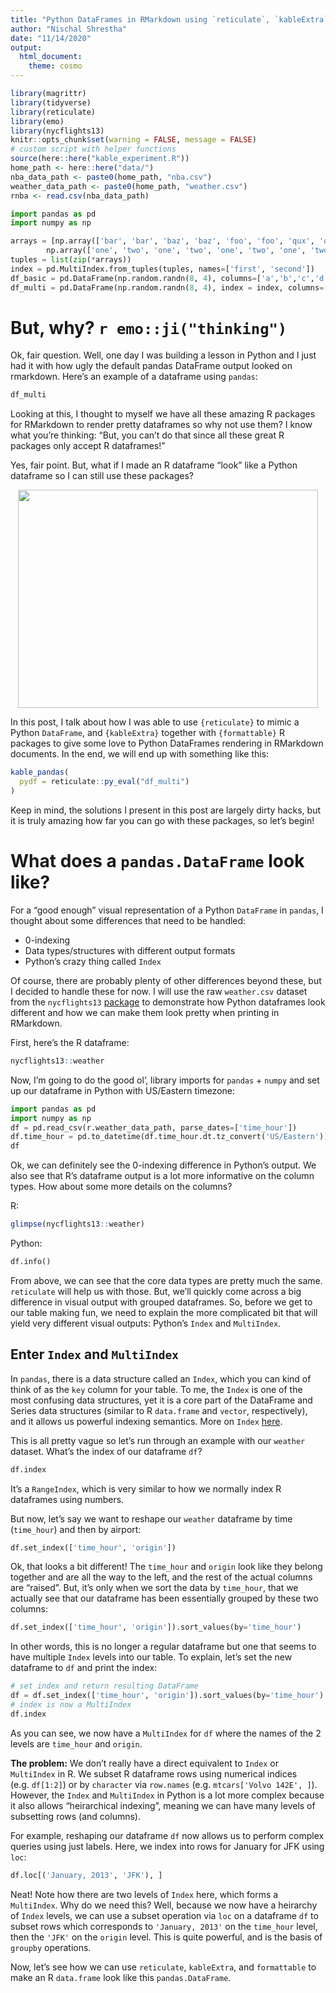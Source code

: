 ```yaml
---
title: "Python DataFrames in RMarkdown using `reticulate`, `kableExtra` and `formattable`"
author: "Nischal Shrestha"
date: "11/14/2020"
output:
  html_document:
    theme: cosmo
---
```


```r
library(magrittr)
library(tidyverse)
library(reticulate)
library(emo)
library(nycflights13)
knitr::opts_chunk$set(warning = FALSE, message = FALSE)
# custom script with helper functions
source(here::here("kable_experiment.R"))
home_path <- here::here("data/")
nba_data_path <- paste0(home_path, "nba.csv")
weather_data_path <- paste0(home_path, "weather.csv")
rnba <- read.csv(nba_data_path)
```

```python
import pandas as pd
import numpy as np

arrays = [np.array(['bar', 'bar', 'baz', 'baz', 'foo', 'foo', 'qux', 'qux']),
        np.array(['one', 'two', 'one', 'two', 'one', 'two', 'one', 'two'])]
tuples = list(zip(*arrays))
index = pd.MultiIndex.from_tuples(tuples, names=['first', 'second'])
df_basic = pd.DataFrame(np.random.randn(8, 4), columns=['a','b','c','d'])
df_multi = pd.DataFrame(np.random.randn(8, 4), index = index, columns=['a','b','c','d'])
```

# But, why? `r emo::ji("thinking")`

Ok, fair question. Well, one day I was building a lesson in Python and I just had it with how ugly the default pandas DataFrame output looked on rmarkdown. Here's an example of a dataframe using `pandas`:

```python
df_multi
```

Looking at this, I thought to myself we have all these amazing R packages for RMarkdown to render pretty dataframes so why not use them? I know what you're thinking: "But, you can't do that since all these great R packages only accept R dataframes!" 

Yes, fair point. But, what if I made an R dataframe "look" like a Python dataframe so I can still use these packages?

<p align="center">
  <img src="images/challengeaccepted.gif" width="480" height="349">
</p>

In this post, I talk about how I was able to use `{reticulate}` to mimic a Python `DataFrame`, and `{kableExtra}` together with `{formattable}` R packages to give some love to Python DataFrames rendering in RMarkdown documents. In the end, we will end up with something like this:

<!-- TODO: update final look here to be on grouped dataframes -->

<!-- ```{r echo=FALSE} -->
<!-- kable_pandas( -->
<!--   pydf = reticulate::py_eval("df_basic") -->
<!-- ) -->
<!-- ``` -->
<!-- and this for grouped dataframes: -->

```r
kable_pandas(
  pydf = reticulate::py_eval("df_multi")
)
```

Keep in mind, the solutions I present in this post are largely dirty hacks, but it is truly amazing how far you can go with these packages, so let's begin!

# What does a `pandas.DataFrame` look like?

For a "good enough" visual representation of a Python `DataFrame` in `pandas`, I thought about some differences that need to be handled:

- 0-indexing
- Data types/structures with different output formats
- Python's crazy thing called `Index`

Of course, there are probably plenty of other differences beyond these, but I decided to handle these for now. I will use the raw `weather.csv` dataset from the `nycflights13` [package](https://github.com/hadley/nycflights13) to demonstrate how Python dataframes look different and how we can make them look pretty when printing in RMarkdown.

First, here's the R dataframe:

```r
nycflights13::weather
```

Now, I'm going to do the good ol', library imports for `pandas` + `numpy` and set up our dataframe in Python with US/Eastern timezone:

```python
import pandas as pd
import numpy as np
df = pd.read_csv(r.weather_data_path, parse_dates=['time_hour'])
df.time_hour = pd.to_datetime(df.time_hour.dt.tz_convert('US/Eastern'))
df
```

Ok, we can definitely see the 0-indexing difference in Python's output. We also see that R's dataframe output is a lot more informative on the column types. How about some more details on the columns?

R:

```r
glimpse(nycflights13::weather)
```

Python:

```python
df.info()
```

From above, we can see that the core data types are pretty much the same. `reticulate` will help us with those. But, we'll quickly come across a big difference in visual output with grouped dataframes. So, before we get to our table making fun, we need to explain the more complicated bit that will yield very different visual outputs: Python's `Index` and `MultiIndex`.

## Enter `Index` and `MultiIndex`

In `pandas`, there is a data structure called an `Index`, which you can kind of think of as the `key` column for your table. To me, the `Index` is one of the most confusing data structures, yet it is a core part of the DataFrame and Series data structures (similar to R `data.frame` and `vector`, respectively), and it allows us powerful indexing semantics. More on `Index` [here](https://pandas.pydata.org/pandas-docs/stable/reference/indexing.html).

This is all pretty vague so let's run through an example with our `weather` dataset. What's the index of our dataframe `df`?

```python
df.index
```

It's a `RangeIndex`, which is very similar to how we normally index R dataframes using numbers.

But now, let's say we want to reshape our `weather` dataframe by time (`time_hour`) and then by airport:

```python
df.set_index(['time_hour', 'origin'])
```

Ok, that looks a bit different! The `time_hour` and `origin` look like they belong together and are all the way to the left, and the rest of the actual columns are "raised". But, it's only when we sort the data by `time_hour`, that we actually see that our dataframe has been essentially grouped by these two columns:

```python
df.set_index(['time_hour', 'origin']).sort_values(by='time_hour')
```

In other words, this is no longer a regular dataframe but one that seems to have multiple `Index` levels into our table. To explain, let's set the new dataframe to `df` and print the index:

```python
# set index and return resulting DataFrame
df = df.set_index(['time_hour', 'origin']).sort_values(by='time_hour')
# index is now a MultiIndex
df.index
```

As you can see, we now have a `MultiIndex` for `df` where the names of the 2 levels are `time_hour` and `origin`. 

**The problem:** We don't really have a direct equivalent to `Index` or `MultiIndex` in R. We subset R dataframe rows using numerical indices (e.g. `df[1:2]`) or by `character` via `row.names` (e.g. `mtcars['Volvo 142E', ]`). However, the `Index` and `MultiIndex` in Python is a lot more complex because it also allows "heirarchical indexing", meaning we can have many levels of subsetting rows (and columns).

For example, reshaping our dataframe `df` now allows us to perform complex queries using just labels. Here, we index into rows for January for JFK using `loc`:

```python
df.loc[('January, 2013', 'JFK'), ]
```

Neat! Note how there are two levels of `Index` here, which forms a `MultiIndex`. Why do we need this? Well, because we now have a heirarchy of `Index` levels, we can use a subset operation via `loc` on a dataframe `df` to subset rows which corresponds to `'January, 2013'` on the `time_hour` level, then the `'JFK'` on the `origin` level. This is quite powerful, and is the basis of `groupby` operations.

Now, let's see how we can use `reticulate`, `kableExtra`, and `formattable` to make an R `data.frame` look like this `pandas.DataFrame`.




<!-- This is if we wanted the python dataframe to look like R for the date -->
<!-- df = pd.read_csv(r.weather_data_path, parse_dates=['time_hour']) -->
<!-- df.set_index('time_hour', inplace=True) -->
<!-- df.index = pd.to_datetime(df.index.tz_convert('US/Eastern').strftime('%m-%d-%Y %H:%M:%S')) -->
<!-- df.index -->

<!-- ## Import libraries -->

<!-- Let's first talk about what a Python DataFrame looks like in the first place  -->

<!-- ```{python} -->
<!-- import pandas as pd -->
<!-- import numpy as np -->
<!-- ``` -->

<!-- ## Simple example -->

<!-- ```{python} -->
<!-- arrays = [np.array(['bar', 'bar', 'baz', 'baz', 'foo', 'foo', 'qux', 'qux']), -->
<!--          np.array(['one', 'two', 'one', 'two', 'one', 'two', 'one', 'two'])] -->
<!-- arrays -->
<!-- ``` -->

<!-- Example of what a Series with MultiIndex looks like: -->

<!-- ```{python} -->
<!-- s = pd.Series(np.random.randn(8), index = arrays, name = 'a') -->
<!-- s.index -->
<!-- # you can get the list representation of it which could be useful to translate via `reticulate` -->
<!-- s.index.values.tolist() -->
<!-- ``` -->

<!-- Example of what a DataFrame with MultiIndex looks like: -->

<!-- ```{python} -->
<!-- df = pd.DataFrame(np.random.randn(8, 4), index = arrays, columns=['a','b','c','d']) -->
<!-- print(df.index) -->
<!-- df -->
<!-- ``` -->

<!-- We can also directly set MultiIndex -->

<!-- ```{python} -->
<!-- tuples = list(zip(*arrays)) -->
<!-- index = pd.MultiIndex.from_tuples(tuples, names=['first', 'second']) -->
<!-- index -->
<!-- ``` -->

<!-- Notice though, that when we set the index to this MultiIndex that has names for the levels, we get a visually different output: -->

<!-- ```{python} -->
<!-- df = pd.DataFrame(np.random.randn(8, 4), index = index, columns=['a','b','c','d']) -->
<!-- print(df.index) -->
<!-- df -->
<!-- ``` -->

<!-- ```{python} -->
<!-- arrays = [np.array(['bar', 'bar', 'baz', 'baz', 'foo', 'foo', 'qux', 'qux']), -->
<!--          np.array(['one', 'two', 'one', 'two', 'one', 'two', 'one', 'two'])] -->
<!-- tuples = list(zip(*arrays)) -->
<!-- index = pd.MultiIndex.from_tuples(tuples, names=['first', 'second']) -->
<!-- df = pd.DataFrame(np.random.randn(8, 4), index = index, columns=['a','b','c','d']) -->
<!-- df -->
<!-- ``` -->


<!-- This is to give you a visual indication that we have multiple row indices and they're set at a lower height than the columns. -->


<!-- # Real world example -->


<!-- ```{python nba_setup} -->
<!-- import pandas as pd -->
<!-- nba = pd.read_csv(r.nba_data_path) -->
<!-- nba -->
<!-- ``` -->



<!-- ```{python} -->
<!-- testing = {'Date':'date'} -->
<!-- column_names = { -->
<!--   'Date': 'date',  -->
<!--   'Start (ET)': 'start', -->
<!--   'Unamed: 2': 'box',  -->
<!--   'Visitor/Neutral': 'away_team', -->
<!--   'PTS': 'away_points',  -->
<!--   'Home/Neutral': 'home_team', -->
<!--   'PTS.1': 'home_points',  -->
<!--   'Unamed: 7': 'n_ot' -->
<!-- } -->
<!-- ``` -->

<!-- ```{python} -->
<!-- ( -->
<!--   nba.rename(columns=column_names) -->
<!--     .dropna(thresh=4) -->
<!--     [['date', 'away_team', 'away_points', 'home_team', 'home_points']] -->
<!--     .assign(date=lambda x: pd.to_datetime(x['date'], format='%a, %b %d, %Y')) -->
<!--     # .set_index('date', append=True) -->
<!--     # .rename_axis(['game_id', 'date']) -->
<!--     # .sort_index() -->
<!-- ) -->
<!-- ``` -->

<!-- # References -->


